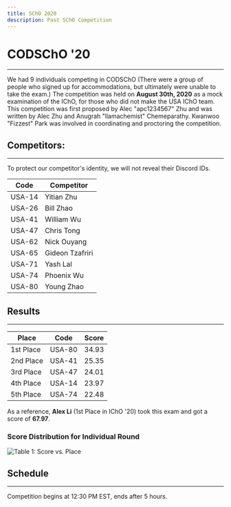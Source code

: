 ```yaml
---
title: SChO 2020
description: Past SChO Competition
---
```


# CODSChO '20
---
We had 9 individuals competing in CODSChO (There were a group of people who signed up for accommodations, but ultimately were unable to take the exam.) The competition was held on **August 30th, 2020** as a mock examination of the IChO, for those who did not make the USA IChO team. This competition was first proposed by Alec "apc1234567" Zhu and was written by Alec Zhu and Anugrah "llamachemist" Chemeparathy. Kwanwoo "Fizzest" Park was involved in coordinating and proctoring the competition.

## Competitors:
---
To protect our competitor's identity, we will not reveal their Discord IDs.

|  Code  |  Competitor |
|--|--|
| USA-14 | Yitian Zhu |
| USA-26 | Bill Zhao |
| USA-41 | William Wu |
| USA-47 | Chris Tong | 
| USA-62 | Nick Ouyang |
| USA-65 | Gideon Tzafriri | 
| USA-71 | Yash Lal |
| USA-74 | Phoenix Wu |
| USA-80 | Young Zhao |

## Results
---
| Place | Code | Score |
|--|--|--|
| 1st Place | USA-80 | 34.93 |
| 2nd Place | USA-41 | 25.35 |
| 3rd Place | USA-47 | 24.01 |
| 4th Place | USA-14 | 23.97 |
| 5th Place | USA-74 | 22.48 |

As a reference, **Alex Li** (1st Place in IChO '20) took this exam and got a score of **67.97**.


### Score Distribution for Individual Round
![Table 1: Score vs. Place](https://i.imgur.com/ufCOlLw.png)

## Schedule
---
Competition begins at 12:30 PM EST, ends after 5 hours.

